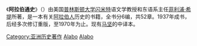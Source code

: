 {{Unreferenced|time=2019-02-03T08:40:43+00:00}}
《'''阿拉伯通史'''》（{{lang-en|''History of the Arabs''}}）由美国[[普林斯顿大学|普林斯顿大学]][[闪米特|闪米特]]语文学教授和东语系主任[[菲利浦·希提|菲利浦·希提]]所著，是一本有关[[阿拉伯人|阿拉伯人]]历史的书籍，全书分6编，共52章。1937年成书，后经多次修订重版，至1970年为止。现有[[马坚|马坚]]的中译本。

{{Historical-book-stub}}

[[Category:亚洲历史著作|Category:亚洲历史著作]]
[[Category:1937年书籍|Alabo]]
[[Category:美国书籍|Alabo]]